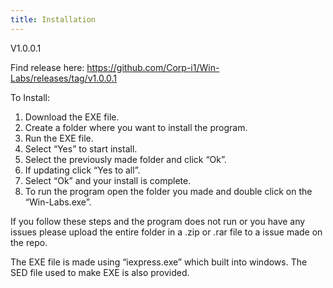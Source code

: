 ```yaml
---
title: Installation
---
```


V1.0.0.1

Find release here: https://github.com/Corp-i1/Win-Labs/releases/tag/v1.0.0.1

To Install:

1. Download the EXE file.
2.  Create a folder where you want to install the program.
3.   Run the EXE file.
4.  Select “Yes” to start install.
5.  Select the previously made folder and click “Ok”.
6.  If updating click “Yes to all”.
7.  Select “Ok” and your install is complete.
8.  To run the program open the folder you made and double click on the “Win-Labs.exe”.

If you follow these steps and the program does not run or you have any issues please upload the entire folder in a .zip or .rar file to a issue made on the repo.

The EXE file is made using “iexpress.exe” which built into windows. The SED file used to make EXE is also provided.